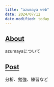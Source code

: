 ```yaml
---
title: "azumaya web"
date: 2024/07/12
date-modified: today
---
```


## [About](/about.html)

azumayaについて

## [Post](/post.html)

分析、勉強、練習など

